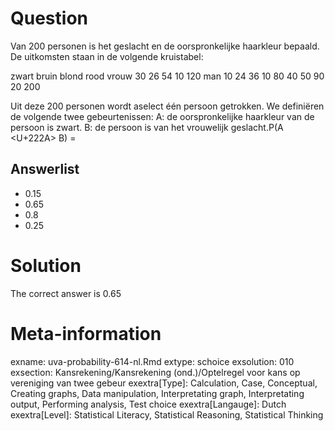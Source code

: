 Question
========

Van 200 personen is het geslacht en de oorspronkelijke haarkleur bepaald. De uitkomsten staan in de volgende kruistabel:

zwart bruin blond rood
vrouw 30 26 54 10 120
man 10 24 36 10 80
40 50 90 20 200

Uit deze 200 personen wordt aselect één persoon getrokken.
We definiëren de volgende twee gebeurtenissen:
A: de oorspronkelijke haarkleur van de persoon is zwart.
B: de persoon is van het vrouwelijk geslacht.P(A <U+222A> B) = 

Answerlist
----------
* 0.15
* 0.65
* 0.8
* 0.25

Solution
========

The correct answer is  0.65 

Meta-information
================
exname: uva-probability-614-nl.Rmd 
extype: schoice 
exsolution: 010 
exsection: Kansrekening/Kansrekening (ond.)/Optelregel voor kans op vereniging van twee gebeur
exextra[Type]: Calculation, Case, Conceptual, Creating graphs, Data manipulation, Interpretating graph, Interpretating output, Performing analysis, Test choice 
exextra[Langauge]: Dutch 
exextra[Level]: Statistical Literacy, Statistical Reasoning, Statistical Thinking 
